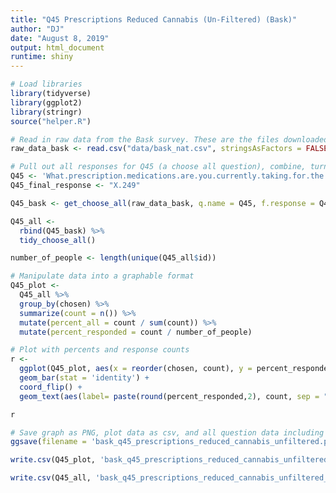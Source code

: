 ```yaml
---
title: "Q45 Prescriptions Reduced Cannabis (Un-Filtered) (Bask)"
author: "DJ"
date: "August 8, 2019"
output: html_document
runtime: shiny
---
```


```r
# Load libraries
library(tidyverse)
library(ggplot2)
library(stringr)
source("helper.R")
```

```r
# Read in raw data from the Bask survey. These are the files downloaded from survey monkey saved as a .csv
raw_data_bask <- read.csv("data/bask_nat.csv", stringsAsFactors = FALSE)
```

```r
# Pull out all responses for Q45 (a choose all question), combine, turn into a tidy data format for further processing then determine 'question n'
Q45 <- 'What.prescription.medications.are.you.currently.taking.for.the.health.conditions.and.symptoms.you.face.that.you.are.actively.trying.to.reduce.the.use.of.by.using.cannabis...Please.select.all.that.apply.'
Q45_final_response <- "X.249"

Q45_bask <- get_choose_all(raw_data_bask, q.name = Q45, f.response = Q45_final_response)

Q45_all <- 
  rbind(Q45_bask) %>%
  tidy_choose_all()

number_of_people <- length(unique(Q45_all$id))
```


```r
# Manipulate data into a graphable format
Q45_plot <-
  Q45_all %>%
  group_by(chosen) %>%
  summarize(count = n()) %>%
  mutate(percent_all = count / sum(count)) %>%
  mutate(percent_responded = count / number_of_people)
```

```r
# Plot with percents and response counts
r <- 
  ggplot(Q45_plot, aes(x = reorder(chosen, count), y = percent_responded)) +
  geom_bar(stat = 'identity') +
  coord_flip() +
  geom_text(aes(label= paste(round(percent_responded,2), count, sep = "***")))

r
```

```r
# Save graph as PNG, plot data as csv, and all question data including response IDs as csv (save question n and N at end of plot file as "_x.x")
ggsave(filename = 'bask_q45_prescriptions_reduced_cannabis_unfiltered.png', plot = r, device = 'png')

write.csv(Q45_plot, 'bask_q45_prescriptions_reduced_cannabis_unfiltered_16.csv', row.names = FALSE)

write.csv(Q45_all, 'bask_q45_prescriptions_reduced_cannabis_unfiltered_ids.csv', row.names = FALSE)
```






